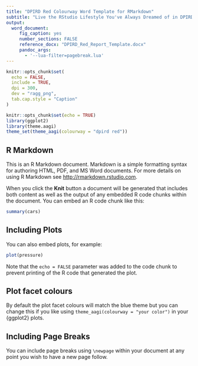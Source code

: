 ```yaml
---
title: "DPIRD Red Colourway Word Template for RMarkdown"
subtitle: "Live the RStudio Lifestyle You've Always Dreamed of in DPIRD Red"
output: 
  word_document:
     fig_caption: yes
     number_sections: FALSE
     reference_docx: "DPIRD_Red_Report_Template.docx"
     pandoc_args:
       - '--lua-filter=pagebreak.lua'
---
```


```r
knitr::opts_chunk$set(
  echo = FALSE,
  include = TRUE,
  dpi = 300,
  dev = "ragg_png",
  tab.cap.style = "Caption"
)

knitr::opts_chunk$set(echo = TRUE)
library(ggplot2)
library(theme.aagi)
theme_set(theme_aagi(colourway = "dpird red"))
```

## R Markdown

This is an R Markdown document. Markdown is a simple formatting syntax for authoring HTML, PDF, and MS Word documents. For more details on using R Markdown see <http://rmarkdown.rstudio.com>.

When you click the **Knit** button a document will be generated that includes both content as well as the output of any embedded R code chunks within the document. You can embed an R code chunk like this:

```r
summary(cars)
```

## Including Plots

You can also embed plots, for example:

```r
plot(pressure)
```

Note that the `echo = FALSE` parameter was added to the code chunk to prevent printing of the R code that generated the plot.

## Plot facet colours

By default the plot facet colours will match the blue theme but you can change this if you like using `theme_aagi(colourway = "your color")` in your {ggplot2} plots.

## Including Page Breaks

You can include page breaks using `\newpage` within your document at any point you wish to have a new page follow.
